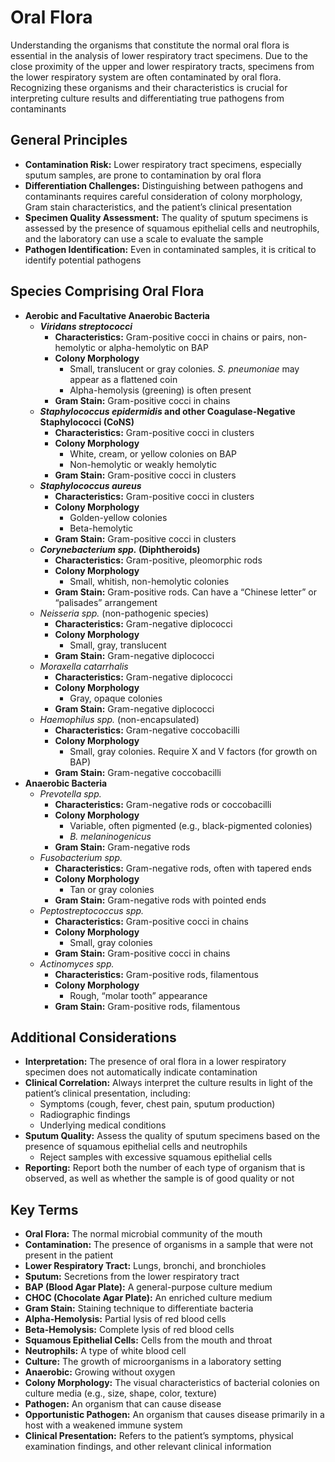 # Oral Flora {-}

Understanding the organisms that constitute the normal oral flora is essential in the analysis of lower respiratory tract specimens. Due to the close proximity of the upper and lower respiratory tracts, specimens from the lower respiratory system are often contaminated by oral flora. Recognizing these organisms and their characteristics is crucial for interpreting culture results and differentiating true pathogens from contaminants

## **General Principles** {-}

*   **Contamination Risk:** Lower respiratory tract specimens, especially sputum samples, are prone to contamination by oral flora
*   **Differentiation Challenges:** Distinguishing between pathogens and contaminants requires careful consideration of colony morphology, Gram stain characteristics, and the patient's clinical presentation
*   **Specimen Quality Assessment:** The quality of sputum specimens is assessed by the presence of squamous epithelial cells and neutrophils, and the laboratory can use a scale to evaluate the sample
*   **Pathogen Identification:** Even in contaminated samples, it is critical to identify potential pathogens

## **Species Comprising Oral Flora** {-}

*   **Aerobic and Facultative Anaerobic Bacteria**
    *   ***Viridans streptococci***
        *   **Characteristics:** Gram-positive cocci in chains or pairs, non-hemolytic or alpha-hemolytic on BAP
        *   **Colony Morphology**
            *   Small, translucent or gray colonies. *S. pneumoniae* may appear as a flattened coin
            *   Alpha-hemolysis (greening) is often present
        *   **Gram Stain:** Gram-positive cocci in chains
    *   ***Staphylococcus epidermidis* and other Coagulase-Negative Staphylococci (CoNS)**
        *   **Characteristics:** Gram-positive cocci in clusters
        *   **Colony Morphology**
            *   White, cream, or yellow colonies on BAP
            *   Non-hemolytic or weakly hemolytic
        *   **Gram Stain:** Gram-positive cocci in clusters
    *   ***Staphylococcus aureus***
        *   **Characteristics:** Gram-positive cocci in clusters
        *   **Colony Morphology**
            *   Golden-yellow colonies
            *   Beta-hemolytic
        *   **Gram Stain:** Gram-positive cocci in clusters
    *   ***Corynebacterium spp.* (Diphtheroids)**
        *   **Characteristics:** Gram-positive, pleomorphic rods
        *   **Colony Morphology**
            *   Small, whitish, non-hemolytic colonies
        *   **Gram Stain:** Gram-positive rods. Can have a "Chinese letter" or "palisades" arrangement
    *   *Neisseria spp.* (non-pathogenic species)
        *   **Characteristics:** Gram-negative diplococci
        *   **Colony Morphology**
            *   Small, gray, translucent
        *   **Gram Stain:** Gram-negative diplococci
    *   *Moraxella catarrhalis*
        *   **Characteristics:** Gram-negative diplococci
        *   **Colony Morphology**
            *   Gray, opaque colonies
        *   **Gram Stain:** Gram-negative diplococci
    *   *Haemophilus spp.* (non-encapsulated)
        *   **Characteristics:** Gram-negative coccobacilli
        *   **Colony Morphology**
            *   Small, gray colonies. Require X and V factors (for growth on BAP)
        *   **Gram Stain:** Gram-negative coccobacilli
*   **Anaerobic Bacteria**
    *   *Prevotella spp.*
        *   **Characteristics:** Gram-negative rods or coccobacilli
        *   **Colony Morphology**
            *   Variable, often pigmented (e.g., black-pigmented colonies)
            *   *B. melaninogenicus*
        *   **Gram Stain:** Gram-negative rods
    *   *Fusobacterium spp.*
        *   **Characteristics:** Gram-negative rods, often with tapered ends
        *   **Colony Morphology**
            *   Tan or gray colonies
        *   **Gram Stain:** Gram-negative rods with pointed ends
    *   *Peptostreptococcus spp.*
        *   **Characteristics:** Gram-positive cocci in chains
        *   **Colony Morphology**
            *   Small, gray colonies
        *   **Gram Stain:** Gram-positive cocci in chains
    *   *Actinomyces spp.*
        *   **Characteristics:** Gram-positive rods, filamentous
        *   **Colony Morphology**
            *   Rough, "molar tooth" appearance
        *   **Gram Stain:** Gram-positive rods, filamentous

## **Additional Considerations** {-}

*   **Interpretation:** The presence of oral flora in a lower respiratory specimen does not automatically indicate contamination
*   **Clinical Correlation:** Always interpret the culture results in light of the patient's clinical presentation, including:
    *   Symptoms (cough, fever, chest pain, sputum production)
    *   Radiographic findings
    *   Underlying medical conditions
*   **Sputum Quality:** Assess the quality of sputum specimens based on the presence of squamous epithelial cells and neutrophils
    *   Reject samples with excessive squamous epithelial cells
*   **Reporting:** Report both the number of each type of organism that is observed, as well as whether the sample is of good quality or not

## **Key Terms** {-}

*   **Oral Flora:** The normal microbial community of the mouth
*   **Contamination:** The presence of organisms in a sample that were not present in the patient
*   **Lower Respiratory Tract:** Lungs, bronchi, and bronchioles
*   **Sputum:** Secretions from the lower respiratory tract
*   **BAP (Blood Agar Plate):** A general-purpose culture medium
*   **CHOC (Chocolate Agar Plate):** An enriched culture medium
*   **Gram Stain:** Staining technique to differentiate bacteria
*   **Alpha-Hemolysis:** Partial lysis of red blood cells
*   **Beta-Hemolysis:** Complete lysis of red blood cells
*   **Squamous Epithelial Cells:** Cells from the mouth and throat
*   **Neutrophils:** A type of white blood cell
*   **Culture:** The growth of microorganisms in a laboratory setting
*   **Anaerobic:** Growing without oxygen
*   **Colony Morphology:** The visual characteristics of bacterial colonies on culture media (e.g., size, shape, color, texture)
*   **Pathogen:** An organism that can cause disease
*   **Opportunistic Pathogen:** An organism that causes disease primarily in a host with a weakened immune system
*   **Clinical Presentation:** Refers to the patient's symptoms, physical examination findings, and other relevant clinical information

